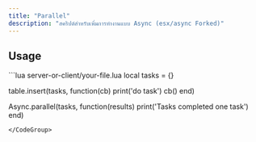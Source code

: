 ```yaml
---
title: "Parallel"
description: "สคริปต์สำหรับเพิ่มการทำงานแบบ Async (esx/async Forked)"
---
```


## Usage

<CodeGroup>
```lua server-or-client/your-file.lua
local tasks = {}

table.insert(tasks, function(cb)
    print('do task')
    cb()
end)

Async.parallel(tasks, function(results)
    print('Tasks completed one task')
end)
```
</CodeGroup>